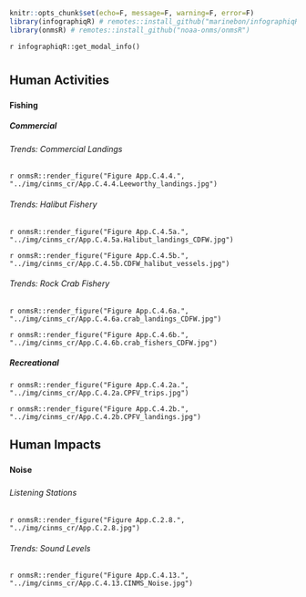 ```r
knitr::opts_chunk$set(echo=F, message=F, warning=F, error=F)
library(infographiqR) # remotes::install_github("marinebon/infographiqR") 
library(onmsR) # remotes::install_github("noaa-onms/onmsR")
```

`r infographiqR::get_modal_info()`

# {.tabset}

## Human Activities

### {.tabset}

#### Fishing {.tabset}
##### Commercial {.tabset}

###### Trends: Commercial Landings

`r onmsR::render_figure("Figure App.C.4.4.", "../img/cinms_cr/App.C.4.4.Leeworthy_landings.jpg")`

###### Trends: Halibut Fishery

`r onmsR::render_figure("Figure App.C.4.5a.", "../img/cinms_cr/App.C.4.5a.Halibut_landings_CDFW.jpg")`

`r onmsR::render_figure("Figure App.C.4.5b.", "../img/cinms_cr/App.C.4.5b.CDFW_halibut_vessels.jpg")`

###### Trends: Rock Crab Fishery

`r onmsR::render_figure("Figure App.C.4.6a.", "../img/cinms_cr/App.C.4.6a.crab_landings_CDFW.jpg")`

`r onmsR::render_figure("Figure App.C.4.6b.", "../img/cinms_cr/App.C.4.6b.crab_fishers_CDFW.jpg")`

##### Recreational 

`r onmsR::render_figure("Figure App.C.4.2a.", "../img/cinms_cr/App.C.4.2a.CPFV_trips.jpg")`

`r onmsR::render_figure("Figure App.C.4.2b.", "../img/cinms_cr/App.C.4.2b.CPFV_landings.jpg")`

## Human Impacts

### {.tabset}

#### Noise

##### {.tabset}

###### Listening Stations

`r onmsR::render_figure("Figure App.C.2.8.", "../img/cinms_cr/App.C.2.8.jpg")`

###### Trends: Sound Levels

`r onmsR::render_figure("Figure App.C.4.13.", "../img/cinms_cr/App.C.4.13.CINMS_Noise.jpg")`

